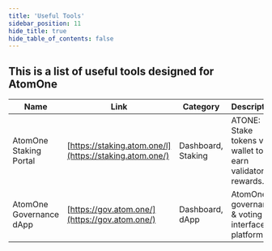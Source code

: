 ```yaml
---
title: 'Useful Tools'
sidebar_position: 11
hide_title: true
hide_table_of_contents: false
---
```



<PageTitle iconUrl="img/atomone-icon.svg" title="AtomOne Useful Tools" />

## This is a list of useful tools designed for AtomOne

| Name | Link | Category | Description |
|------|------|----------|-------------|
| AtomOne Staking Portal | [https://staking.atom.one/l](https://staking.atom.one/) | Dashboard, Staking | ATONE: Stake tokens via wallet to earn validator rewards. |
| AtomOne Governance dApp | [https://gov.atom.one/](https://gov.atom.one/) | Dashboard, dApp | AtomOne governance & voting interface platform. |
